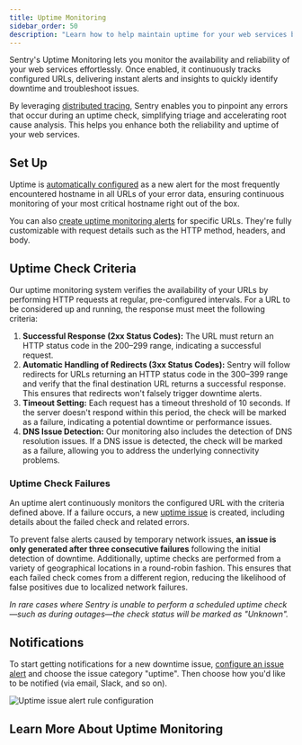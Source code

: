 ```yaml
---
title: Uptime Monitoring
sidebar_order: 50
description: "Learn how to help maintain uptime for your web services by monitoring relevant URLs with Sentry's Uptime Monitoring."
---
```


Sentry's Uptime Monitoring lets you monitor the availability and reliability of your web services effortlessly. Once enabled, it continuously tracks configured URLs, delivering instant alerts and insights to quickly identify downtime and troubleshoot issues.

By leveraging [distributed tracing](/concepts/key-terms/tracing/distributed-tracing/), Sentry enables you to pinpoint any errors that occur during an uptime check, simplifying triage and accelerating root cause analysis. This helps you enhance both the reliability and uptime of your web services.

## Set Up

Uptime is [automatically configured](/product/alerts/uptime-monitoring/automatic-detection/) as a new alert for the most frequently encountered hostname in all URLs of your error data, ensuring continuous monitoring of your most critical hostname right out of the box.

You can also [create uptime monitoring alerts](/product/alerts/create-alerts/) for specific URLs. They're fully customizable with request details such as the HTTP method, headers, and body.

## Uptime Check Criteria

Our uptime monitoring system verifies the availability of your URLs by performing HTTP requests at regular, pre-configured intervals. For a URL to be considered up and running, the response must meet the following criteria:

1. **Successful Response (2xx Status Codes):**
   The URL must return an HTTP status code in the 200–299 range, indicating a successful request.
2. **Automatic Handling of Redirects (3xx Status Codes):** Sentry will follow redirects for URLs returning an HTTP status code in the 300–399 range and verify that the final destination URL returns a successful response. This ensures that redirects won't falsely trigger downtime alerts.
3. **Timeout Setting:** Each request has a timeout threshold of 10 seconds.
   If the server doesn't respond within this period, the check will be marked as a failure,
   indicating a potential downtime or performance issues.
4. **DNS Issue Detection:** Our monitoring also includes the detection of DNS resolution issues.
   If a DNS issue is detected, the check will be marked as a failure,
   allowing you to address the underlying connectivity problems.

### Uptime Check Failures

An uptime alert continuously monitors the configured URL with the criteria defined above. If a failure occurs,
a new [uptime issue](/product/issues/issue-details/uptime-issues/) is created, including details about the failed check and related errors.

To prevent false alerts caused by temporary network issues, **an issue is only generated after three consecutive failures** following the initial detection of downtime. Additionally, uptime checks are performed from a variety of geographical locations in a round-robin fashion. This ensures that each failed check comes from a different region, reducing the likelihood of false positives due to localized network failures.

_In rare cases where Sentry is unable to perform a scheduled uptime check—such as during outages—the check status will be marked as "Unknown"._

## Notifications

To start getting notifications for a new downtime issue, [configure an issue alert](/product/alerts/create-alerts/issue-alert-config/) and choose the issue category "uptime". Then choose how you'd like to be notified (via email, Slack, and so on).

![Uptime issue alert rule configuration](./img/uptime-issue-alert-rule.png)

## Learn More About Uptime Monitoring

<PageGrid />
